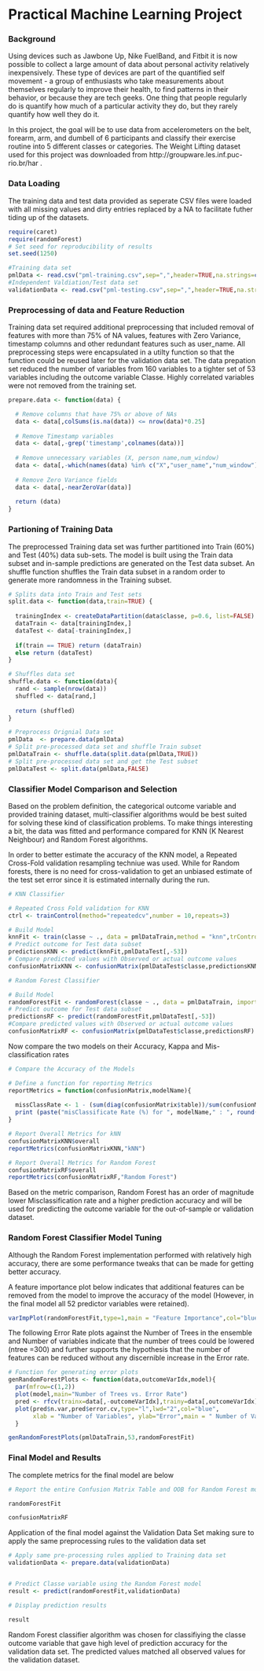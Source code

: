 Practical Machine Learning Project
=================================================
### Background

Using devices such as Jawbone Up, Nike FuelBand, and Fitbit it is now possible to collect a large amount of data about personal activity relatively inexpensively. These type of devices are part of the quantified self movement - a group of enthusiasts who take measurements about themselves regularly to improve their health, to find patterns in their behavior, or because they are tech geeks. One thing that people regularly do is quantify how much of a particular activity they do, but they rarely quantify how well they do it. 

In this project, the goal will be to use data from accelerometers on the belt, forearm, arm, and dumbell of 6 participants and classify their exercise routine into 5 different classes or categories. The Weight Lifting dataset used for this project was downloaded from http://groupware.les.inf.puc-rio.br/har .


### Data Loading 

The training data and test data provided as seperate CSV files were loaded with all missing values and dirty entries replaced by a NA to facilitate futher tiding up of the datasets.

```r
require(caret)
require(randomForest)
# Set seed for reproducibility of results
set.seed(1250)

#Training data set
pmlData <- read.csv("pml-training.csv",sep=",",header=TRUE,na.strings=c("","NA","#DIV/0!"))
#Independent Valdiation/Test data set
validationData <- read.csv("pml-testing.csv",sep=",",header=TRUE,na.strings=c("","NA","#DIV/0!"))

```

### Preprocessing of data and Feature Reduction

Training data set required additional preprocessing that included removal of features with more than 75% of NA values, features with Zero Variance, timestamp columns and other redundant features such as user_name. All preprocessing steps were encapsulated in a utilty function so that the function could be reused later for the validation data set. The data prepation set reduced the number of variables from 160 variables to a tighter set of 53 variables including the outcome variable Classe. Highly correlated variables were not removed from the training set. 

```r

prepare.data <- function(data) { 

  # Remove columns that have 75% or above of NAs
  data <- data[,colSums(is.na(data)) <= nrow(data)*0.25]
  
  # Remove Timestamp variables
  data <- data[,-grep('timestamp',colnames(data))]
  
  # Remove unnecessary variables (X, person name,num_window)
  data <- data[,-which(names(data) %in% c("X","user_name","num_window"))]
  
  # Remove Zero Variance fields
  data <- data[,-nearZeroVar(data)]
  
  return (data)
}

```

### Partioning of Training Data

The preprocessed Training data set was further partitioned into  Train (60%) and Test (40%) data sub-sets. The model is built using the Train data subset and in-sample predictions are generated on the Test data subset. An shuffle function shuffles the Train data subset in a random order to generate more randomness in the Training subset. 

```r

# Splits data into Train and Test sets
split.data <- function(data,train=TRUE) {
  
  trainingIndex <- createDataPartition(data$classe, p=0.6, list=FALSE)
  dataTrain <- data[trainingIndex,]
  dataTest <- data[-trainingIndex,]
  
  if(train == TRUE) return (dataTrain)
  else return (dataTest)
}

# Shuffles data set
shuffle.data <- function(data){
  rand <- sample(nrow(data))
  shuffled <- data[rand,]
  
  return (shuffled)
}

# Preprocess Orignial Data set
pmlData  <- prepare.data(pmlData)
# Split pre-processed data set and shuffle Train subset
pmlDataTrain <- shuffle.data(split.data(pmlData,TRUE))
# Split pre-processed data set and get the Test subset
pmlDataTest <- split.data(pmlData,FALSE)


```

### Classifier Model Comparison and Selection

Based on the problem definition, the categorical outcome variable and provided training dataset, multi-classifier algorithms would be best suited for solving these kind of classification problems. To make things interesting a bit, the data was fitted and performance compared for KNN (K Nearest Neighbour) and Random Forest algorithms.

In order to better estimate the accuracy of the KNN model, a Repeated Cross-Fold validation resampling techniue was used. While for Random forests, there is no need for cross-validation to get an unbiased estimate of the test set error since it is estimated internally during the run.

```r

# KNN Classifier

# Repeated Cross Fold validation for KNN
ctrl <- trainControl(method="repeatedcv",number = 10,repeats=3)

# Build Model
knnFit <- train(classe ~ ., data = pmlDataTrain,method = "knn",trControl = ctrl, preProcess = c("center","scale"))
# Predict outcome for Test data subset
predictionsKNN <- predict(knnFit,pmlDataTest[,-53])
# Compare predicted values with Observed or actual outcome values
confusionMatrixKNN <- confusionMatrix(pmlDataTest$classe,predictionsKNN)

# Random Forest Classifier

# Build Model
randomForestFit <- randomForest(classe ~ ., data = pmlDataTrain, importance=TRUE)
# Predict outcome for Test data subset
predictionsRF <- predict(randomForestFit,pmlDataTest[,-53])
#Compare predicted values with Observed or actual outcome values
confusionMatrixRF <- confusionMatrix(pmlDataTest$classe,predictionsRF)

```

Now compare the two models on their Accuracy, Kappa and Mis-classification rates

```r
# Compare the Accuracy of the Models

# Define a function for reporting Metrics
reportMetrics = function(confusionMatrix,modelName){
  
  missClassRate <- 1 - (sum(diag(confusionMatrix$table))/sum(confusionMatrix$table))
  print (paste("misClassificate Rate (%) for ", modelName," : ", round(missClassRate*100,3),"%"))
}

# Report Overall Metrics for kNN
confusionMatrixKNN$overall
reportMetrics(confusionMatrixKNN,"kNN")

# Report Overall Metrics for Random Forest
confusionMatrixRF$overall
reportMetrics(confusionMatrixRF,"Random Forest")

```
Based on the metric comparison, Random Forest has an order of magnitude lower Misclassification rate and a higher prediction accuracy and will be used for predicting the outcome variable for the out-of-sample or validation dataset. 

### Random Forest Classifier Model Tuning

Although the Random Forest implementation performed with relatively high accuracy, there are some performance tweaks that can be made for getting better accuracy. 

A feature importance plot below indicates that additional features can be removed from the model to improve the accuracy of the model (However, in the final model all 52 predictor variables were retained).
```r

varImpPlot(randomForestFit,type=1,main = "Feature Importance",col="blue")

```
The following Error Rate plots against the Number of Trees in the ensemble and Number of variables indicate that the number of trees could be lowered (ntree =300) and further supports the hypothesis that the number of features can be reduced without any discernible increase in the Error rate.

```r

# Function for generating error plots
genRandomForestPlots <- function(data,outcomeVarIdx,model){
  par(mfrow=c(1,2))
  plot(model,main="Number of Trees vs. Error Rate")
  pred <- rfcv(trainx=data[,-outcomeVarIdx],trainy=data[,outcomeVarIdx],data=data,cv.fold = 5)
  plot(pred$n.var,pred$error.cv,type="l",lwd="2",col="blue",
       xlab = "Number of Variables", ylab="Error",main = " Number of Variables vs. Error Rate")
  }

genRandomForestPlots(pmlDataTrain,53,randomForestFit)
```

### Final Model and Results

The complete metrics for the final model are below

```r
# Report the entire Confusion Matrix Table and OOB for Random Forest model

randomForestFit

confusionMatrixRF
```

Application of the final model against the Validation Data Set making sure to apply the same preprocessing rules to the validation data set

```r

# Apply same pre-processing rules applied to Training data set
validationData <- prepare.data(validationData)


# Predict Classe variable using the Random Forest model 
result <- predict(randomForestFit,validationData)

# Display prediction results

result

```

Random Forest classifier algorithm was chosen for classifiying the classe outcome variable that gave high level of prediction accuracy for the validation data set. The predicted values matched all observed values for the validation dataset.









